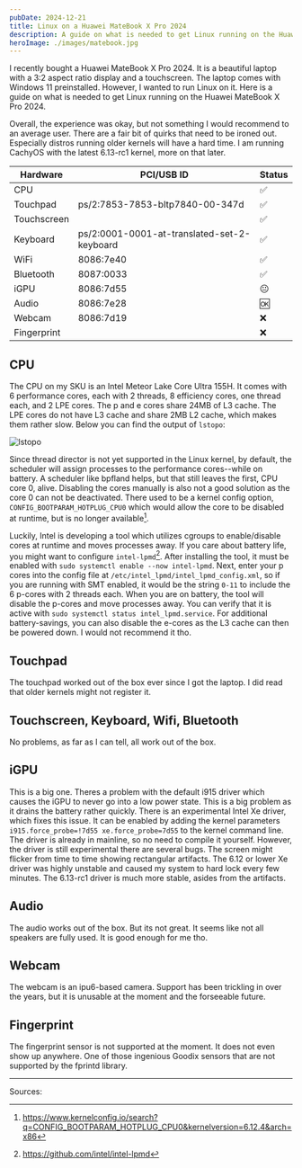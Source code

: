 ```yaml
---
pubDate: 2024-12-21
title: Linux on a Huawei MateBook X Pro 2024
description: A guide on what is needed to get Linux running on the Huawei MateBook X Pro 2024.
heroImage: ./images/matebook.jpg
---
```


I recently bought a Huawei MateBook X Pro 2024. It is a beautiful laptop with a 3:2 aspect ratio display and a touchscreen. The laptop comes with Windows 11 preinstalled. However, I wanted to run Linux on it. Here is a guide on what is needed to get Linux running on the Huawei MateBook X Pro 2024.

Overall, the experience was okay, but not something I would recommend to an average user. There are a fair bit of quirks that need to be ironed out. Especially distros running older kernels will have a hard time. I am running CachyOS with the latest 6.13-rc1 kernel, more on that later.

| Hardware    | PCI/USB ID                                  | Status             |
| ----------- | ------------------------------------------- | ------------------ |
| CPU         |                                             | :white_check_mark: |
| Touchpad    | ps/2:7853-7853-bltp7840-00-347d             | :white_check_mark: |
| Touchscreen |                                             | :white_check_mark: |
| Keyboard    | ps/2:0001-0001-at-translated-set-2-keyboard | :white_check_mark: |
| WiFi        | 8086:7e40                                   | :white_check_mark: |
| Bluetooth   | 8087:0033                                   | :white_check_mark: |
| iGPU        | 8086:7d55                                   | :neutral_face:     |
| Audio       | 8086:7e28                                   | :ok:               |
| Webcam      | 8086:7d19                                   | :x:                |
| Fingerprint |                                             | :x:                |

## CPU

The CPU on my SKU is an Intel Meteor Lake Core Ultra 155H. It comes with 6 performance cores, each with 2 threads, 8 efficiency cores, one thread each, and 2 LPE cores. The p and e cores share 24MB of L3 cache. The LPE cores do not have L3 cache and share 2MB L2 cache, which makes them rather slow. Below you can find the output of `lstopo`:

![lstopo](../../assets/lstopo-matebook.png)

Since thread director is not yet supported in the Linux kernel, by default, the scheduler will assign processes to the performance cores--while on battery. A scheduler like bpfland helps, but that still leaves the first, CPU core 0, alive. Disabling the cores manually is also not a good solution as the core 0 can not be deactivated. There used to be a kernel config option, `CONFIG_BOOTPARAM_HOTPLUG_CPU0` which would allow the core to be disabled at runtime, but is no longer available[^1].

Luckily, Intel is developing a tool which utilizes cgroups to enable/disable cores at runtime and moves processes away. If you care about battery life, you might want to configure `intel-lpmd`[^2].
After installing the tool, it must be enabled with `sudo systemctl enable --now intel-lpmd`. Next, enter your p cores into the config file at `/etc/intel_lpmd/intel_lpmd_config.xml`, so if you are running with SMT enabled, it would be the string `0-11` to include the 6 p-cores with 2 threads each. When you are on battery, the tool will disable the p-cores and move processes away. You can verify that it is active with `sudo systemctl status intel_lpmd.service`. For additional battery-savings, you can also disable the e-cores as the L3 cache can then be powered down. I would not recommend it tho.

## Touchpad

The touchpad worked out of the box ever since I got the laptop. I did read that older kernels might not register it.

## Touchscreen, Keyboard, Wifi, Bluetooth

No problems, as far as I can tell, all work out of the box.

## iGPU

This is a big one. Theres a problem with the default i915 driver which causes the iGPU to never go into a low power state. This is a big problem as it drains the battery rather quickly. There is an experimental Intel Xe driver, which fixes this issue. It can be enabled by adding the kernel parameters `i915.force_probe=!7d55 xe.force_probe=7d55` to the kernel command line. The driver is already in mainline, so no need to compile it yourself. However, the driver is still experimental there are several bugs. The screen might flicker from time to time showing rectangular artifacts. The 6.12 or lower Xe driver was highly unstable and caused my system to hard lock every few minutes. The 6.13-rc1 driver is much more stable, asides from the artifacts.

## Audio

The audio works out of the box. But its not great. It seems like not all speakers are fully used. It is good enough for me tho.

## Webcam

The webcam is an ipu6-based camera. Support has been trickling in over the years, but it is unusable at the moment and the forseeable future.

## Fingerprint

The fingerprint sensor is not supported at the moment. It does not even show up anywhere. One of those ingenious Goodix sensors that are not supported by the fprintd library.


---

Sources:

[^1]: https://www.kernelconfig.io/search?q=CONFIG_BOOTPARAM_HOTPLUG_CPU0&kernelversion=6.12.4&arch=x86
[^2]: https://github.com/intel/intel-lpmd
